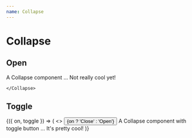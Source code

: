 ```yaml
---
name: Collapse
---
```



# Collapse

## Open

<Playground>
    <Collapse open>
      <BorderBox>
        A Collapse component ...
        Not really cool yet!
      </BorderBox>

    </Collapse>
</Playground>

## Toggle

<Playground>
  <Toggle>
    {({ on, toggle }) => (
      <>
        <Button onClick={toggle}>{on ? 'Close' : 'Open'}</Button>
        <Collapse open={on}>
          <BorderBox my={2}>
            A Collapse component with toggle button ...
            It's pretty cool!
          </BorderBox>
        </Collapse>
      </>
    )}
  </Toggle>
</Playground>

<PropsTable of={Collapse} />
